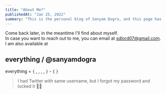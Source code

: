```yaml
---
title: "About Me?"
publishedAt: "Jan 25, 2022"
summary: "This is the personal blog of Sanyam Dogra, and this page has the links to reach out to him!"
---
```


Come back later, in the meantime I&apos;ll find about myself.  
In case you want to reach out to me, you can email at sdlord07@gmail.com. I am also available at

## everything / <TextHighlight>@sanyamdogra</TextHighlight>

everything = `{` [<FaGithub/>](https://github.com/sanyamdogra), [<FaLinkedin/>](https://www.linkedin.com/in/sanyamdogra/), [<FaFacebook/>](https://www.facebook.com/sanyamdogra), [<FaBehance/>](https://www.behance.net/sanyamdogra), [<FaDribbble/>](https://dribbble.com/SanyamDogra) `}` - `{` [<FaTwitter/>](https://twitter.com/sdlord07) `}`

> I had Twitter with same username, but I forgot my password and locked it 🤦‍♂️
